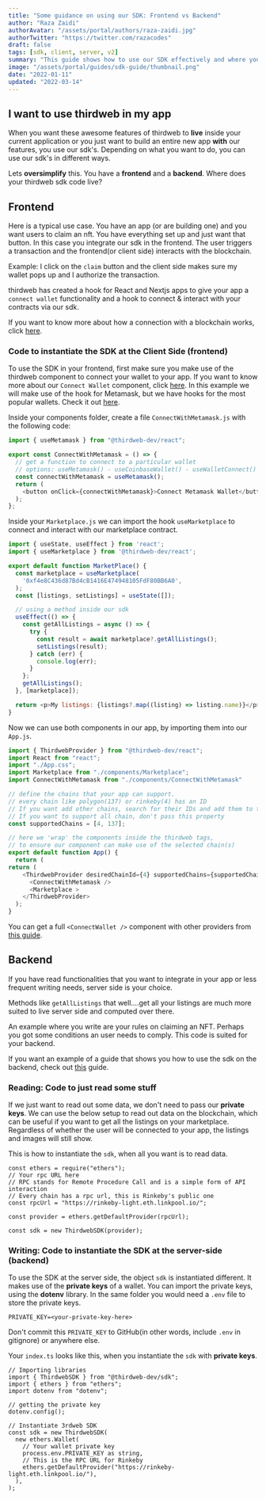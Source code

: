 ```yaml
---
title: "Some guidance on using our SDK: Frontend vs Backend"
author: "Raza Zaidi"
authorAvatar: "/assets/portal/authors/raza-zaidi.jpg"
authorTwitter: "https://twitter.com/razacodes"
draft: false
tags: [sdk, client, server, v2]
summary: "This guide shows how to use our SDK effectively and where your code should live - Front End vs Back End"
image: "/assets/portal/guides/sdk-guide/thumbnail.png"
date: "2022-01-11"
updated: "2022-03-14"
---
```


## I want to use thirdweb in my app

When you want these awesome features of thirdweb to **live** inside your current application or you just want to build an entire new app **with** our features, you use our sdk's. Depending on what you want to do, you can use our sdk's in different ways.

Lets **oversimplify** this. You have a **frontend** and a **backend**. Where does your thirdweb sdk code live?

## Frontend

Here is a typical use case. You have an app (or are building one) and you want users to claim an nft. You have everything set up and just want that button. In this case you integrate our sdk in the frontend. The user triggers a transaction and the frontend(or client side) interacts with the blockchain.

Example: I click on the `claim` button and the client side makes sure my wallet pops up and I authorize the transaction.

thirdweb has created a hook for React and Nextjs apps to give your app a `connect wallet` functionality and a hook to connect & interact with your contracts via our sdk.

If you want to know more about how a connection with a blockchain works, click [here](/learn-thirdweb/connect-to-blockchain).

### Code to instantiate the SDK at the Client Side (frontend)

To use the SDK in your frontend, first make sure you make use of the thirdweb component to connect your wallet to your app. If you want to know more about our `Connect Wallet` component, click [here](/guides/add-connectwallet-to-your-website).
In this example we will make use of the hook for Metamask, but we have hooks for the most popular wallets. Check it out [here](https://docs.thirdweb.com/react).

Inside your components folder, create a file `ConnectWithMetamask.js` with the following code:

```jsx:ConnectWithMetamask.js
import { useMetamask } from "@thirdweb-dev/react";

export const ConnectWithMetamask = () => {
  // get a function to connect to a particular wallet
  // options: useMetamask() - useCoinbaseWallet() - useWalletConnect()
  const connectWithMetamask = useMetamask();
  return (
    <button onClick={connectWithMetamask}>Connect Metamask Wallet</button>
  );
};
```
Inside your `Marketplace.js` we can import the hook `useMarketplace` to connect and interact with our marketplace contract.

```js:Marketplace.js
import { useState, useEffect } from 'react';
import { useMarketplace } from '@thirdweb-dev/react';

export default function MarketPlace() {
  const marketplace = useMarketplace(
    '0xf4e8C436d87Bd4cB1416E474948105FdF80BB6A0',
  );
  const [listings, setListings] = useState([]);

  // using a method inside our sdk
  useEffect(() => {
    const getAllListings = async () => {
      try {
        const result = await marketplace?.getAllListings();
        setListings(result);
      } catch (err) {
        console.log(err);
      }
    };
    getAllListings();
  }, [marketplace]);

  return <p>My listings: {listings?.map((listing) => listing.name)}</p>;
}
```

Now we can use both components in our app, by importing them into our `App.js`.

```js:App.js
import { ThirdwebProvider } from "@thirdweb-dev/react";
import React from "react";
import "./App.css";
import Marketplace from "./components/Marketplace";
import ConnectWithMetamask from "./components/ConnectWithMetamask"

// define the chains that your app can support.
// every chain like polygon(137) or rinkeby(4) has an ID
// If you want add other chains, search for their IDs and add them to the array below
// If you want to support all chain, don't pass this property
const supportedChains = [4, 137];

// here we 'wrap' the components inside the thirdweb tags,
// to ensure our component can make use of the selected chain(s)
export default function App() {
  return (
return (
    <ThirdwebProvider desiredChainId={4} supportedChains={supportedChains}>
      <ConnectWithMetamask />
      <Marketplace >
    </ThirdwebProvider>
  );
}
```

You can get a full `<ConnectWallet />` component with other providers from [this guide](/guides/add-connectwallet-to-your-website).

## Backend

If you have read functionalities that you want to integrate in your app or less frequent writing needs, server side is your choice.

Methods like `getAllListings` that well....get all your listings are much more suited to live server side and computed over there.

An example where you write are your rules on claiming an NFT. Perhaps you got some conditions an user needs to comply. This code is suited for your backend.

If you want an example of a guide that shows you how to use the sdk on the backend, check out [this](/guides/create-a-drop-with-typescript-sdk) guide.

### Reading: Code to just read some stuff

If we just want to read out some data, we don't need to pass our **private keys**. We can use the below setup to read out data on the blockchain, which can be useful if you want to get all the listings on your marketplace. Regardless of whether the user will be connected to your app, the listings and images will still show.

This is how to instantiate the `sdk`, when all you want is to read data.

```tsx
const ethers = require("ethers");
// Your rpc URL here
// RPC stands for Remote Procedure Call and is a simple form of API interaction
// Every chain has a rpc url, this is Rinkeby's public one
const rpcUrl = "https://rinkeby-light.eth.linkpool.io/";

const provider = ethers.getDefaultProvider(rpcUrl);

const sdk = new ThirdwebSDK(provider);
```

### Writing: Code to instantiate the SDK at the server-side (backend)

To use the SDK at the server side, the object `sdk` is instantiated different. It makes use of the **private keys** of a wallet. You can import the private keys, using the **dotenv** library. In the same folder you would need a `.env` file to store the private keys.

```bash:.env
PRIVATE_KEY=<your-private-key-here>
```

Don't commit this `PRIVATE_KEY` to GitHub(in other words, include `.env` in gitignore) or anywhere else.

Your `index.ts` looks like this, when you instantiate the `sdk` with **private keys**.

```tsx
// Importing libraries
import { ThirdwebSDK } from "@thirdweb-dev/sdk";
import { ethers } from "ethers";
import dotenv from "dotenv";

// getting the private key
dotenv.config();

// Instantiate 3rdweb SDK
const sdk = new ThirdwebSDK(
  new ethers.Wallet(
    // Your wallet private key
    process.env.PRIVATE_KEY as string,
    // This is the RPC URL for Rinkeby
    ethers.getDefaultProvider("https://rinkeby-light.eth.linkpool.io/"),
  ),
);
```
